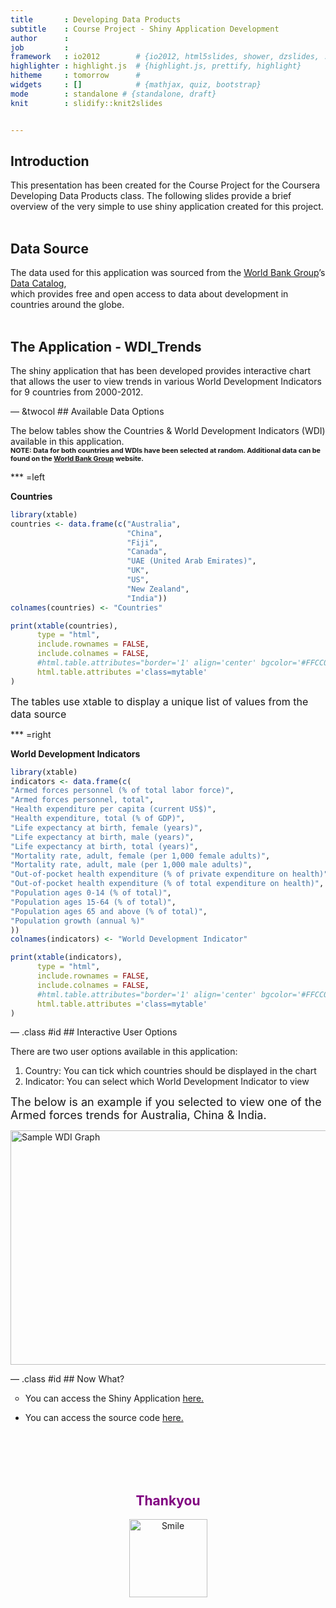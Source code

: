 ```yaml
---
title       : Developing Data Products 
subtitle    : Course Project - Shiny Application Development
author      : 
job         : 
framework   : io2012        # {io2012, html5slides, shower, dzslides, ...}
highlighter : highlight.js  # {highlight.js, prettify, highlight}
hitheme     : tomorrow      # 
widgets     : []            # {mathjax, quiz, bootstrap}
mode        : standalone # {standalone, draft}
knit        : slidify::knit2slides


---
```

## Introduction 

This presentation has been created for the Course Project for the Coursera 
Developing Data Products class.  The following slides provide a brief overview of 
the very simple to use shiny application created for this project.  
</br>

## Data Source 
The data used for this application was sourced from the  <a href="http://www.worldbank.org/">
World Bank Group</a>'s  <a href="http://data.worldbank.org/"> Data Catalog</a>,  
which provides free and open access to data about development in countries around the globe.  
</br>

## The Application - WDI_Trends  
The shiny application that has been developed provides interactive chart that 
allows the user to view trends in various World Development Indicators for 
9 countries from 2000-2012.   



--- &twocol
## Available Data Options

<p>
The below tables show the Countries & World Development Indicators (WDI) available in 
this application.  <br />
 <font size="2">
    <sub><b> NOTE: Data for both countries and WDIs have been selected at random.
    Additional data can be found on the  <a href="http://www.worldbank.org/">
    World Bank Group</a> website.   
    </b> </sub>
</font> 
</p>
*** =left

<b>Countries</b>

```r
library(xtable)
countries <- data.frame(c("Australia",
                          "China",
                          "Fiji",
                          "Canada",
                          "UAE (United Arab Emirates)",
                          "UK",
                          "US",
                          "New Zealand",
                          "India"))
colnames(countries) <- "Countries"

print(xtable(countries),
      type = "html",
      include.rownames = FALSE,
      include.colnames = FALSE,
      #html.table.attributes="border='1' align='center' bgcolor='#FFCC00'"
      html.table.attributes ='class=mytable'
)

```

<font size="3"> 
The tables use xtable to display a unique list of values from the data source 
</font>

*** =right

<b>World Development Indicators</b>

```r
library(xtable)
indicators <- data.frame(c(
"Armed forces personnel (% of total labor force)",
"Armed forces personnel, total",
"Health expenditure per capita (current US$)",
"Health expenditure, total (% of GDP)",
"Life expectancy at birth, female (years)",
"Life expectancy at birth, male (years)",
"Life expectancy at birth, total (years)",
"Mortality rate, adult, female (per 1,000 female adults)",
"Mortality rate, adult, male (per 1,000 male adults)",
"Out-of-pocket health expenditure (% of private expenditure on health)",
"Out-of-pocket health expenditure (% of total expenditure on health)",
"Population ages 0-14 (% of total)",
"Population ages 15-64 (% of total)",
"Population ages 65 and above (% of total)",
"Population growth (annual %)"
))
colnames(indicators) <- "World Development Indicator"

print(xtable(indicators),
      type = "html",
      include.rownames = FALSE,
      include.colnames = FALSE,
      #html.table.attributes="border='1' align='center' bgcolor='#FFCC00'"
      html.table.attributes ='class=mytable'
)

```

<style>
  table.mytable 
  {
    border-collapse: collapse;
    width: 100%;
    font-family: 'Arial';
    line-height: 18px;  
  }
  table.mytable tr, td 
  {
    border: 2px solid black;
    font-family: 'Arial';
  }
  table.mytable tr:nth-child(2n+1) 
  {
    background:  #A9BCF5;
  }
</style>


--- .class #id
## Interactive User Options
<p>
There are two user options available in this application:
   <ol>
      <li>Country:   You can tick which countries should be displayed in the chart</li>
      <li>Indicator: You can select which World Development Indicator to view</li>
   </ol> 
</p>

<font size="4">
The below is an example if you selected to view one of the Armed forces 
trends for Australia, China & India.   
</font>

<img src="sample.png" alt="Sample WDI Graph" style="width:924px;height:375px">


--- .class #id 
## Now What?
</br>

<p> 
   <ul type="circle">
      <li>You can access the Shiny Application <a href="https://krystal910.shinyapps.io/WDI_Trends/"> here. </a>  </li>
   </ul> 
</p>


<p> 
   <ul>
      <li>You can access the source code <a href="https://github.com/krystal910/DevDataProducts"> here. </a>  </li>
   </ul> 
</p>
</br>
</br>
</br>
</br>

<p><font color="purple"><h2 align="center"><b>Thankyou</b> </h2></font></p>

<center><img src="smile.png" alt="Smile" style="width:125px;height:125px"></center>
